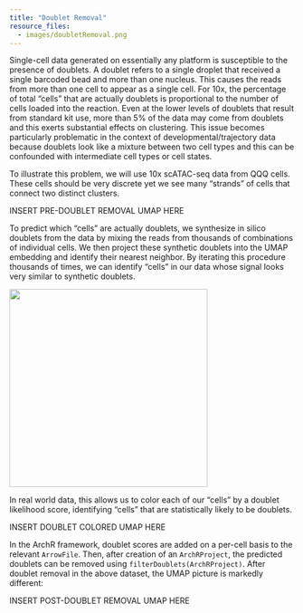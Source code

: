 ```yaml
---
title: "Doublet Removal"
resource_files:
  - images/doubletRemoval.png
---
```


Single-cell data generated on essentially any platform is susceptible to the presence of doublets. A doublet refers to a single droplet that received a single barcoded bead and more than one nucleus. This causes the reads from more than one cell to appear as a single cell. For 10x, the percentage of total "cells" that are actually doublets is proportional to the number of cells loaded into the reaction. Even at the lower levels of doublets that result from standard kit use, more than 5% of the data may come from doublets and this exerts substantial effects on clustering. This issue becomes particularly problematic in the context of developmental/trajectory data because doublets look like a mixture between two cell types and this can be confounded with intermediate cell types or cell states.

To illustrate this problem, we will use 10x scATAC-seq data from QQQ cells. These cells should be very discrete yet we see many "strands" of cells that connect two distinct clusters.

INSERT PRE-DOUBLET REMOVAL UMAP HERE

To predict which "cells" are actually doublets, we synthesize in silico doublets from the data by mixing the reads from thousands of combinations of individual cells. We then project these synthetic doublets into the UMAP embedding and identify their nearest neighbor. By iterating this procedure thousands of times, we can identify "cells" in our data whose signal looks very similar to synthetic doublets.

![](doubletRemoval.png){width=350px}

In real world data, this allows us to color each of our "cells" by a doublet likelihood score, identifying "cells" that are statistically likely to be doublets.

INSERT DOUBLET COLORED UMAP HERE

In the ArchR framework, doublet scores are added on a per-cell basis to the relevant `ArrowFile`. Then, after creation of an `ArchRProject`, the predicted doublets can be removed using `filterDoublets(ArchRProject)`. After doublet removal in the above dataset, the UMAP picture is markedly different:

INSERT POST-DOUBLET REMOVAL UMAP HERE

